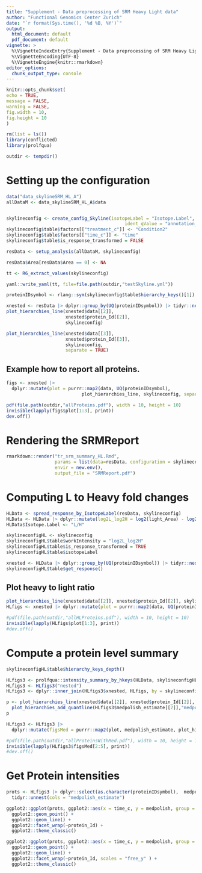 ```yaml
---
title: "Supplement - Data preprocessing of SRM Heavy Light data"
author: "Functional Genomics Center Zurich"
date: "`r format(Sys.time(), '%d %B, %Y')`"
output:
  html_document: default
  pdf_document: default
vignette: >
  %\VignetteIndexEntry{Supplement - Data preprocessing of SRM Heavy Light data}
  %\VignetteEncoding{UTF-8}
  %\VignetteEngine{knitr::rmarkdown}
editor_options: 
  chunk_output_type: console
---
```


```r
knitr::opts_chunk$set(
echo = TRUE,
message = FALSE,
warning = FALSE,
fig.width = 10,
fig.height = 10
)
```

```r
rm(list = ls())
library(conflicted)
library(prolfqua)
```



```r
outdir <- tempdir()
```

# Setting up the configuration

```r
data("data_skylineSRM_HL_A")
allDataM <- data_skylineSRM_HL_A$data


skylineconfig <- create_config_Skyline(isotopeLabel = "Isotope.Label",
                                            ident_qValue = "annotation_QValue")
skylineconfig$table$factors[["treatment_c"]] <- "Condition2"
skylineconfig$table$factors[["time_c"]] <- "time"
skylineconfig$table$is_response_transformed = FALSE

resData <- setup_analysis(allDataM, skylineconfig)

resData$Area[resData$Area == 0] <- NA

tt <- R6_extract_values(skylineconfig)
```

```r
yaml::write_yaml(tt, file=file.path(outdir,"testSkyline.yml"))
```


```r
proteinIDsymbol <- rlang::sym(skylineconfig$table$hierarchy_keys()[1])

xnested <- resData |> dplyr::group_by(UQ(proteinIDsymbol)) |> tidyr::nest()
plot_hierarchies_line(xnested$data[[2]],
                      xnested$protein_Id[[2]],
                      skylineconfig)

```


```r
plot_hierarchies_line(xnested$data[[3]],
                      xnested$protein_Id[[3]],
                      skylineconfig,
                      separate = TRUE)
```

\clearpage


## Example how to report all proteins.

```r
figs <- xnested |>
  dplyr::mutate(plot = purrr::map2(data, UQ(proteinIDsymbol),
                            plot_hierarchies_line, skylineconfig, separate = TRUE))

pdf(file.path(outdir,"allProteins.pdf"), width = 10, height = 10)
invisible(lapply(figs$plot[1:3], print))
dev.off()
```

# Rendering the SRMReport

```r
rmarkdown::render("tr_srm_summary_HL.Rmd",
                  params = list(data=resData, configuration = skylineconfig),
                  envir = new.env(),
                  output_file = "SRMReport.pdf")
```

# Computing L to Heavy fold changes

```r
HLData <- spread_response_by_IsotopeLabel(resData, skylineconfig)
HLData <- HLData |> dplyr::mutate(log2L_log2H = log2(light_Area) - log2(heavy_Area))
HLData$Isotope.Label <- "L/H"

skylineconfigHL <- skylineconfig
skylineconfigHL$table$workIntensity = "log2L_log2H"
skylineconfigHL$table$is_response_transformed = TRUE
skylineconfigHL$table$isotopeLabel

xnested <- HLData |> dplyr::group_by(UQ(proteinIDsymbol)) |> tidyr::nest()
skylineconfigHL$table$get_response()

```

## Plot heavy to light ratio

```r
plot_hierarchies_line(xnested$data[[2]], xnested$protein_Id[[2]], skylineconfigHL)
HLfigs <- xnested |> dplyr::mutate(plot = purrr::map2(data, UQ(proteinIDsymbol) , plot_hierarchies_line, skylineconfig))

```


```r

#pdf(file.path(outdir,"allHLProteins.pdf"), width = 10, height = 10)
invisible(lapply(HLfigs$plot[1:3], print))
#dev.off()
```

# Compute a protein level summary

```r
skylineconfigHL$table$hierarchy_keys_depth()

HLfigs3 <- prolfqua::intensity_summary_by_hkeys(HLData, skylineconfigHL, medpolish_estimate)
HLfigs3 <- HLfigs3("nested")
HLfigs3 <- dplyr::inner_join(HLfigs3$xnested, HLfigs, by = skylineconfigHL$table$hierarchy_keys_depth())

p <- plot_hierarchies_line(xnested$data[[2]], xnested$protein_Id[[2]], skylineconfigHL) |>
  plot_hierarchies_add_quantline(HLfigs3$medpolish_estimate[[2]],"medpolish", skylineconfigHL)
p

```

```r

HLfigs3 <- HLfigs3 |>
  dplyr::mutate(figsMed = purrr::map2(plot, medpolish_estimate, plot_hierarchies_add_quantline, "medpolish", skylineconfig))

#pdf(file.path(outdir,"allProteinsWithMed.pdf"), width = 10, height = 10)+
invisible(lapply(HLfigs3$figsMed[2:5], print))
#dev.off()
```

# Get Protein intensities

```r
prots <- HLfigs3 |> dplyr::select(as.character(proteinIDsymbol),  medpolish_estimate) |> 
  tidyr::unnest(cols = "medpolish_estimate")

ggplot2::ggplot(prots, ggplot2::aes(x = time_c, y = medpolish, group = treatment_c, color = treatment_c )) +
  ggplot2::geom_point() +
  ggplot2::geom_line() +
  ggplot2::facet_wrap(~protein_Id) +
  ggplot2::theme_classic()

```


```r
ggplot2::ggplot(prots, ggplot2::aes(x = time_c, y = medpolish, group = treatment_c, color = treatment_c )) +
  ggplot2::geom_point() +
  ggplot2::geom_line() +
  ggplot2::facet_wrap(~protein_Id, scales = "free_y" ) +
  ggplot2::theme_classic()
```




